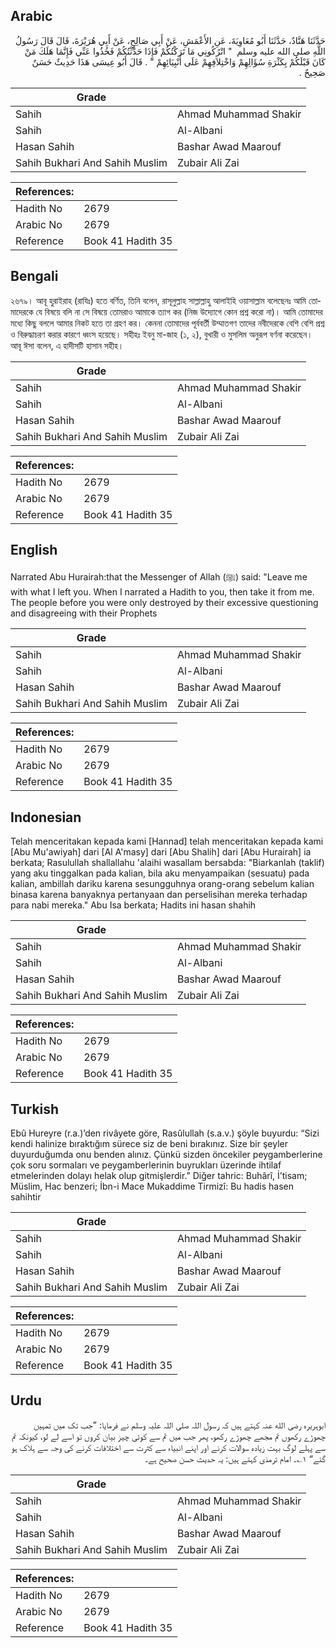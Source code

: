 ## Arabic


<div dir="rtl" lang="ar" style={{fontSize:'larger',backgroundColor:'#f8f9fa',padding:20}}>
حَدَّثَنَا هَنَّادٌ، حَدَّثَنَا أَبُو مُعَاوِيَةَ، عَنِ الأَعْمَشِ، عَنْ أَبِي صَالِحٍ، عَنْ أَبِي هُرَيْرَةَ، قَالَ قَالَ رَسُولُ اللَّهِ صلى الله عليه وسلم ‏ "‏ اتْرُكُونِي مَا تَرَكْتُكُمْ فَإِذَا حَدَّثْتُكُمْ فَخُذُوا عَنِّي فَإِنَّمَا هَلَكَ مَنْ كَانَ قَبْلَكُمْ بِكَثْرَةِ سُؤَالِهِمْ وَاخْتِلاَفِهِمْ عَلَى أَنْبِيَائِهِمْ ‏"‏ ‏.‏ قَالَ أَبُو عِيسَى هَذَا حَدِيثٌ حَسَنٌ صَحِيحٌ ‏.‏
</div>
<div style={{backgroundColor:'#f8f9fa',padding:20, marginBottom: 10}}><table> <thead> <tr> <th>Grade</th> <th></th> </tr> </thead> <tbody> <tr><td>Sahih</td><td>Ahmad Muhammad Shakir</td></tr><tr><td>Sahih</td><td>Al-Albani</td></tr><tr><td>Hasan Sahih</td><td>Bashar Awad Maarouf</td></tr><tr><td>Sahih Bukhari And Sahih Muslim</td><td>Zubair Ali Zai</td></tr></tbody></table><table> <thead> <tr> <th>References:</th> <th></th> </tr> </thead> <tbody><tr><td>Hadith No</td><td>2679</td></tr><tr><td>Arabic No</td><td>2679</td></tr><tr><td>Reference</td><td>Book 41 Hadith 35</td></tr></tbody></table></div>

## Bengali


<div dir="ltr" lang="bn" style={{fontSize:'larger',backgroundColor:'#f8f9fa',padding:20}}>
২৬৭৯। আবূ হুরাইরাহ (রাযিঃ) হতে বর্ণিত, তিনি বলেন, রাসূলুল্লাহ সাল্লাল্লাহু আলাইহি ওয়াসাল্লাম বলেছেনঃ আমি তোমাদেরকে যে বিষয়ে বলি না সে বিষয়ে তোমরাও আমাকে ত্যাগ কর (নিজ উদ্যোগে কোন প্রশ্ন করো না)। আমি তোমাদের মধ্যে কিছু বললে আমার নিকট হতে তা গ্রহণ কর। কেননা তোমাদের পূর্ববর্তী উম্মাতগণ তাদের নবীদেরকে বেশি বেশি প্রশ্ন ও বিরুদ্ধাচরণ করার কারণে ধ্বংস হয়েছে। সহীহঃ ইবনু মা-জাহ (১, ২), বুখারী ও মুসলিম অনুরূপ বর্ণনা করেছেন। আবূ ঈসা বলেন, এ হাদীসটি হাসান সহীহ।
</div>
<div style={{backgroundColor:'#f8f9fa',padding:20, marginBottom: 10}}><table> <thead> <tr> <th>Grade</th> <th></th> </tr> </thead> <tbody> <tr><td>Sahih</td><td>Ahmad Muhammad Shakir</td></tr><tr><td>Sahih</td><td>Al-Albani</td></tr><tr><td>Hasan Sahih</td><td>Bashar Awad Maarouf</td></tr><tr><td>Sahih Bukhari And Sahih Muslim</td><td>Zubair Ali Zai</td></tr></tbody></table><table> <thead> <tr> <th>References:</th> <th></th> </tr> </thead> <tbody><tr><td>Hadith No</td><td>2679</td></tr><tr><td>Arabic No</td><td>2679</td></tr><tr><td>Reference</td><td>Book 41 Hadith 35</td></tr></tbody></table></div>

## English


<div dir="ltr" lang="en" style={{fontSize:'larger',backgroundColor:'#f8f9fa',padding:20}}>
Narrated Abu Hurairah:that the Messenger of Allah (ﷺ) said: "Leave me with what I left you. When I narrated a Hadith to you, then take it from me. The people before you were only destroyed by their excessive questioning and disagreeing with their Prophets
</div>
<div style={{backgroundColor:'#f8f9fa',padding:20, marginBottom: 10}}><table> <thead> <tr> <th>Grade</th> <th></th> </tr> </thead> <tbody> <tr><td>Sahih</td><td>Ahmad Muhammad Shakir</td></tr><tr><td>Sahih</td><td>Al-Albani</td></tr><tr><td>Hasan Sahih</td><td>Bashar Awad Maarouf</td></tr><tr><td>Sahih Bukhari And Sahih Muslim</td><td>Zubair Ali Zai</td></tr></tbody></table><table> <thead> <tr> <th>References:</th> <th></th> </tr> </thead> <tbody><tr><td>Hadith No</td><td>2679</td></tr><tr><td>Arabic No</td><td>2679</td></tr><tr><td>Reference</td><td>Book 41 Hadith 35</td></tr></tbody></table></div>

## Indonesian


<div dir="ltr" lang="id" style={{fontSize:'larger',backgroundColor:'#f8f9fa',padding:20}}>
Telah menceritakan kepada kami [Hannad] telah menceritakan kepada kami [Abu Mu'awiyah] dari [Al A'masy] dari [Abu Shalih] dari [Abu Hurairah] ia berkata; Rasulullah shallallahu 'alaihi wasallam bersabda: "Biarkanlah (taklif) yang aku tinggalkan pada kalian, bila aku menyampaikan (sesuatu) pada kalian, ambillah dariku karena sesungguhnya orang-orang sebelum kalian binasa karena banyaknya pertanyaan dan perselisihan mereka terhadap para nabi mereka." Abu Isa berkata; Hadits ini hasan shahih
</div>
<div style={{backgroundColor:'#f8f9fa',padding:20, marginBottom: 10}}><table> <thead> <tr> <th>Grade</th> <th></th> </tr> </thead> <tbody> <tr><td>Sahih</td><td>Ahmad Muhammad Shakir</td></tr><tr><td>Sahih</td><td>Al-Albani</td></tr><tr><td>Hasan Sahih</td><td>Bashar Awad Maarouf</td></tr><tr><td>Sahih Bukhari And Sahih Muslim</td><td>Zubair Ali Zai</td></tr></tbody></table><table> <thead> <tr> <th>References:</th> <th></th> </tr> </thead> <tbody><tr><td>Hadith No</td><td>2679</td></tr><tr><td>Arabic No</td><td>2679</td></tr><tr><td>Reference</td><td>Book 41 Hadith 35</td></tr></tbody></table></div>

## Turkish


<div dir="ltr" lang="tr" style={{fontSize:'larger',backgroundColor:'#f8f9fa',padding:20}}>
Ebû Hureyre (r.a.)’den rivâyete göre, Rasûlullah (s.a.v.) şöyle buyurdu: “Sizi kendi halinize bıraktığım sürece siz de beni bırakınız. Size bir şeyler duyurduğumda onu benden alınız. Çünkü sizden öncekiler peygamberlerine çok soru sormaları ve peygamberlerinin buyrukları üzerinde ihtilaf etmelerinden dolayı helak olup gitmişlerdir.” Diğer tahric: Buhârî, İ’tisam; Müslim, Hac benzeri; İbn-i Mace Mukaddime Tirmizî: Bu hadis hasen sahihtir
</div>
<div style={{backgroundColor:'#f8f9fa',padding:20, marginBottom: 10}}><table> <thead> <tr> <th>Grade</th> <th></th> </tr> </thead> <tbody> <tr><td>Sahih</td><td>Ahmad Muhammad Shakir</td></tr><tr><td>Sahih</td><td>Al-Albani</td></tr><tr><td>Hasan Sahih</td><td>Bashar Awad Maarouf</td></tr><tr><td>Sahih Bukhari And Sahih Muslim</td><td>Zubair Ali Zai</td></tr></tbody></table><table> <thead> <tr> <th>References:</th> <th></th> </tr> </thead> <tbody><tr><td>Hadith No</td><td>2679</td></tr><tr><td>Arabic No</td><td>2679</td></tr><tr><td>Reference</td><td>Book 41 Hadith 35</td></tr></tbody></table></div>

## Urdu


<div dir="rtl" lang="ur" style={{fontSize:'larger',backgroundColor:'#f8f9fa',padding:20}}>
ابوہریرہ رضی الله عنہ کہتے ہیں کہ رسول اللہ صلی اللہ علیہ وسلم نے فرمایا: ”جب تک میں تمہیں چھوڑے رکھوں تم مجھے چھوڑے رکھو، پھر جب میں تم سے کوئی چیز بیان کروں تو اسے لے لو، کیونکہ تم سے پہلے لوگ بہت زیادہ سوالات کرنے اور اپنے انبیاء سے کثرت سے اختلافات کرنے کی وجہ سے ہلاک ہو گئے“ ۱؎۔ امام ترمذی کہتے ہیں: یہ حدیث حسن صحیح ہے۔
</div>
<div style={{backgroundColor:'#f8f9fa',padding:20, marginBottom: 10}}><table> <thead> <tr> <th>Grade</th> <th></th> </tr> </thead> <tbody> <tr><td>Sahih</td><td>Ahmad Muhammad Shakir</td></tr><tr><td>Sahih</td><td>Al-Albani</td></tr><tr><td>Hasan Sahih</td><td>Bashar Awad Maarouf</td></tr><tr><td>Sahih Bukhari And Sahih Muslim</td><td>Zubair Ali Zai</td></tr></tbody></table><table> <thead> <tr> <th>References:</th> <th></th> </tr> </thead> <tbody><tr><td>Hadith No</td><td>2679</td></tr><tr><td>Arabic No</td><td>2679</td></tr><tr><td>Reference</td><td>Book 41 Hadith 35</td></tr></tbody></table></div>